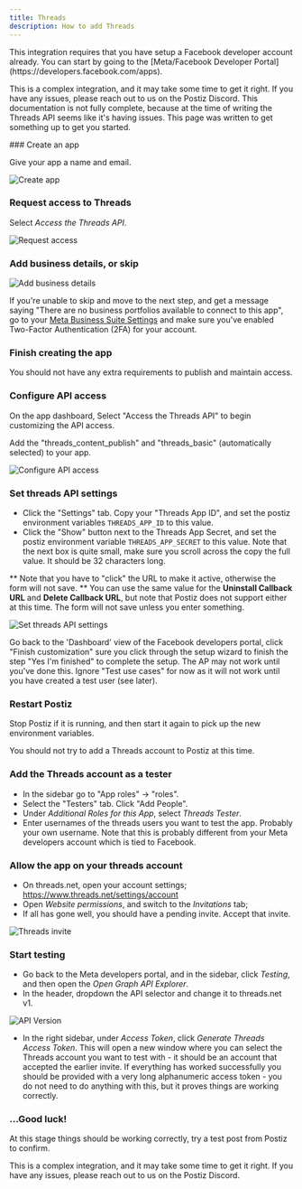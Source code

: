 ```yaml
---
title: Threads
description: How to add Threads
---
```



<Callout>
This integration requires that you have setup a Facebook developer account already. You can start by going to the [Meta/Facebook Developer Portal](https://developers.facebook.com/apps).

This is a complex integration, and it may take some time to get it right. If you have any issues, please reach out to us on the Postiz Discord. This documentation is not fully complete, because at the time of writing the Threads API seems like it's having issues. This page was written to get something up to get you started.
</Callout>

<Steps>
### Create an app

Give your app a name and email.

![Create app](./threads_app_name.png)

### Request access to Threads

Select *Access the Threads API*.

![Request access](./threads_request_api.png)

### Add business details, or skip

![Add business details](./threads_business.png)

If you're unable to skip and move to the next step, and get a message saying "There are no business portfolios available to connect to this app", go to your [Meta Business Suite Settings](https://business.facebook.com/latest/settings/business_users) and make sure you've enabled Two-Factor Authentication (2FA) for your account.

### Finish creating the app

You should not have any extra requirements to publish and maintain access.

### Configure API access

On the app dashboard, Select "Access the Threads API" to begin customizing the API access.

Add the "threads_content_publish" and "threads_basic" (automatically selected) to your app.

![Configure API access](./threads_access.png)

### Set threads API settings

* Click the "Settings" tab. Copy your "Threads App ID", and set the postiz environment variables `THREADS_APP_ID` to this value.
* Click the "Show" button next to the Threads App Secret, and set the postiz environment variable `THREADS_APP_SECRET` to this value. Note that the next box is quite small, make sure you scroll across the copy the full value. It should be 32 characters long.

<OAuth2Redirect provider = "threads" />

** Note that you have to "click" the URL to make it active, otherwise the form will not save.
** You can use the same value for the **Uninstall Callback URL** and **Delete Callback URL**, but note that Postiz does not support either at this time. The form will not save unless you enter something.

![Set threads API settings](./threads_api_settings.png)

Go back to the 'Dashboard' view of the Facebook developers portal, click "Finish customization" sure you click through the setup wizard to finish the step "Yes I'm finished" to complete the setup. The AP may not work until you've done this. Ignore "Test use cases" for now as it will not work until you have created a test user (see later).

### Restart Postiz

Stop Postiz if it is running, and then start it again to pick up the new environment variables.

You should not try to add a Threads account to Postiz at this time.

### Add the Threads account as a tester 

* In the sidebar go to "App roles" -> "roles". 
* Select the "Testers" tab. Click "Add People". 
* Under *Additional Roles for this App*, select *Threads Tester*.
* Enter usernames of the threads users you want to test the app. Probably your own username. Note that this is probably different from your Meta developers account which is tied to Facebook.

### Allow the app on your threads account

* On threads.net, open your account settings; https://www.threads.net/settings/account
* Open *Website permissions*, and switch to the *Invitations* tab;
* If all has gone well, you should have a pending invite. Accept that invite.

![Threads invite](./threads_invite.png)

### Start testing

* Go back to the Meta developers portal, and in the sidebar, click *Testing*, and then open the *Open Graph API Explorer*. 
* In the header, dropdown the API selector and change it to threads.net v1. 

![API Version](./threads_api_version.png)

* In the right sidebar, under *Access Token*, click *Generate Threads Access Token*. This will open a new window where you can select the Threads account you want to test with - it should be an account that accepted the earlier invite. If everything has worked successfully you should be provided with a very long alphanumeric access token - you do not need to do anything with this, but it proves things are working correctly.

### ...Good luck!

At this stage things should be working correctly, try a test post from Postiz to confirm. 

This is a complex integration, and it may take some time to get it right. If you have any issues, please reach out to us on the Postiz Discord.

</Steps>
